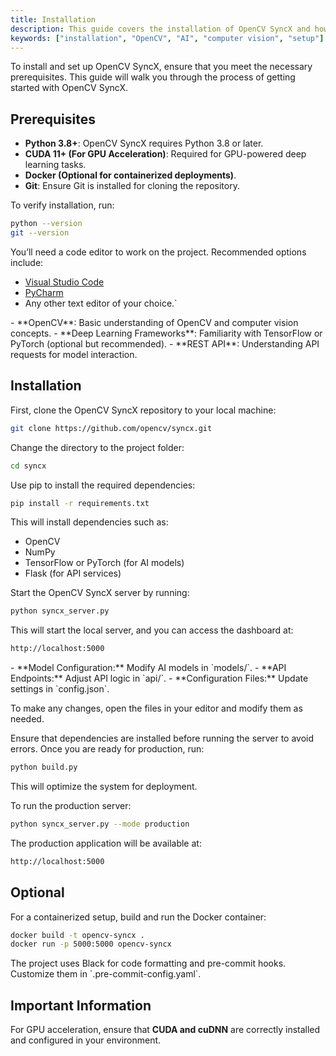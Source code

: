 ```yaml
---
title: Installation
description: This guide covers the installation of OpenCV SyncX and how to set up your environment.
keywords: ["installation", "OpenCV", "AI", "computer vision", "setup"]
---
```


To install and set up OpenCV SyncX, ensure that you meet the necessary prerequisites. This guide will walk you through the process of getting started with OpenCV SyncX.

## Prerequisites

<Step>
<StepItem title="System Requirements">

- **Python 3.8+**: OpenCV SyncX requires Python 3.8 or later.
- **CUDA 11+ (For GPU Acceleration)**: Required for GPU-powered deep learning tasks.
- **Docker (Optional for containerized deployments)**.
- **Git**: Ensure Git is installed for cloning the repository.

To verify installation, run:

```bash
python --version
git --version
```

</StepItem>
<StepItem title="Code Editor">
You’ll need a code editor to work on the project. Recommended options include:

- [Visual Studio Code](https://code.visualstudio.com/)
- [PyCharm](https://www.jetbrains.com/pycharm/)
- Any other text editor of your choice.`

</StepItem>
<StepItem title="Required Knowledge">
- **OpenCV**: Basic understanding of OpenCV and computer vision concepts.
- **Deep Learning Frameworks**: Familiarity with TensorFlow or PyTorch (optional but recommended).
- **REST API**: Understanding API requests for model interaction.

</StepItem>
</Step>

## Installation

<Step>
<StepItem title="Clone the Repository">
First, clone the OpenCV SyncX repository to your local machine:

```bash
git clone https://github.com/opencv/syncx.git
```

Change the directory to the project folder:

```bash
cd syncx
```

</StepItem>
<StepItem title="Install Dependencies">
Use pip to install the required dependencies:

```bash
pip install -r requirements.txt
```

This will install dependencies such as:

- OpenCV
- NumPy
- TensorFlow or PyTorch (for AI models)
- Flask (for API services)

</StepItem>

<StepItem title="Running the Development Server">
Start the OpenCV SyncX server by running:

```bash
python syncx_server.py
```

This will start the local server, and you can access the dashboard at:

```bash
http://localhost:5000
```

</StepItem>

<StepItem title="Editing the Project">
  - **Model Configuration:** Modify AI models in `models/`.
  - **API Endpoints:** Adjust API logic in `api/`.
  - **Configuration Files:** Update settings in `config.json`.

To make any changes, open the files in your editor and modify them as needed.

<Note title="Required" type="danger">
  Ensure that dependencies are installed before running the server to avoid errors.
</Note>

</StepItem>
<StepItem title="Building for Production">
Once you are ready for production, run:

```bash
python build.py
```

This will optimize the system for deployment.

</StepItem>
<StepItem title="Running Production Server">
To run the production server:

```bash
python syncx_server.py --mode production
```

The production application will be available at:

```bash
http://localhost:5000
```

</StepItem>
</Step>

## Optional

<Step>
<StepItem title="Deploying with Docker">
For a containerized setup, build and run the Docker container:

```bash
docker build -t opencv-syncx .
docker run -p 5000:5000 opencv-syncx
```

</StepItem>
<StepItem title="Linting and Pre-commit Hooks">
The project uses Black for code formatting and pre-commit hooks. Customize them in `.pre-commit-config.yaml`.
</StepItem>
</Step>

## Important Information

For GPU acceleration, ensure that **CUDA and cuDNN** are correctly installed and configured in your environment.
